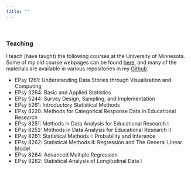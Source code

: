 ```yaml
---
title: ""
---
```



<br />

### Teaching

I teach (have taught) the following courses at the University of Minnesota. Some of my old course webpages can be found [here](https://github.com/zief0002/courses), and many of the materials are available in various repositories in my [Github](https://github.com/zief0002).

- EPsy 1261: Understanding Data Stories through Visualization and Computing
- EPsy 3264: Basic and Applied Statistics
- EPsy 5244: Survey Design, Sampling, and Implementation
- EPsy 5261: Introductory Statistical Methods
- EPsy 8220: Methods for Categorical Response Data in Educational Research
- EPsy 8251: Methods in Data Analysis for Educational Research I
- EPsy 8252: Methods in Data Analysis for Educational Research II
- EPsy 8261: Statistical Methods I: Probability and Inference
- EPsy 8262: Statistical Methods II: Regression and The General Linear Model
- EPsy 8264: Advanced Multiple Regression
- EPsy 8282: Statistical Analysis of Longitudinal Data I



